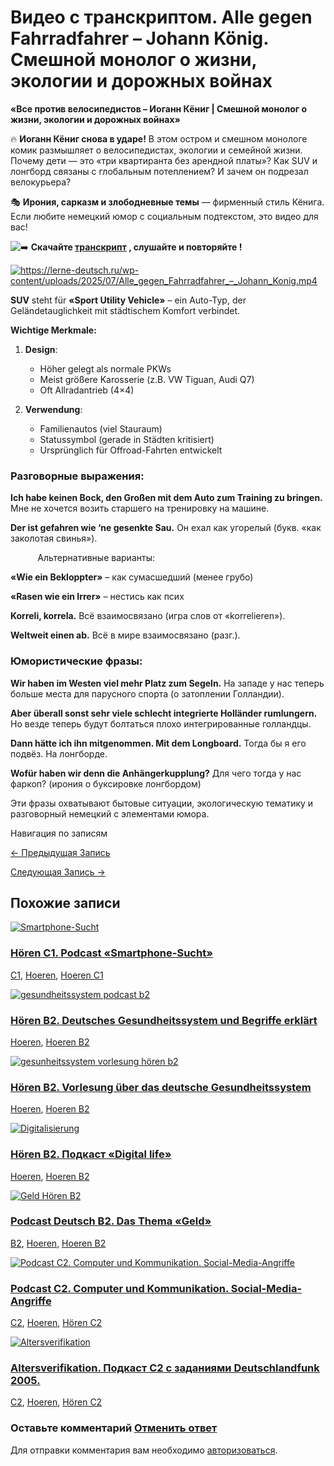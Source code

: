 # Видео с транскриптом. Alle gegen Fahrradfahrer – Johann König. Смешной монолог о жизни, экологии и дорожных войнах

<!-- Index: 1 | Date: 2025-07-19 22:30 +00:00 -->
<!-- Source: https://lerne-deutsch.ru/alle-gegen-fahrradfahrer-johann-konig/ -->

**«Все против велосипедистов – Иоганн Кёниг | Смешной монолог о жизни, экологии и дорожных войнах»**

🔥 **Иоганн Кёниг снова в ударе!** В этом остром и смешном монологе комик размышляет о велосипедистах, экологии и семейной жизни. Почему дети — это «три квартиранта без арендной платы»? Как SUV и лонгборд связаны с глобальным потеплением? И зачем он подрезал велокурьера?

🎭 **Ирония, сарказм и злободневные темы** — фирменный стиль Кёнига. Если любите немецкий юмор с социальным подтекстом, это видео для вас!

![➡️](https://s.w.org/images/core/emoji/15.1.0/svg/27a1.svg) **Скачайте [транскрипт](https://lerne-deutsch.ru/wp-content/uploads/2025/07/Alle-gegen-Fahrradfahrer.docx) , слушайте и повторяйте !**

[![<https://lerne-deutsch.ru/wp-content/uploads/2025/07/Alle_gegen_Fahrradfahrer_–_Johann_Konig.mp4>](https://lerne-deutsch.ru/wp-content/uploads/2025/07/Alle_gegen_Fahrradfahrer_–_Johann_Konig-mp4-image.jpg)](https://lerne-deutsch.ru/wp-content/uploads/2025/07/Alle_gegen_Fahrradfahrer_–_Johann_Konig.mp4?_=1)

**SUV** steht für **«Sport Utility Vehicle»** – ein Auto-Typ, der Geländetauglichkeit mit städtischem Komfort verbindet.

**Wichtige Merkmale:**

1. **Design**:

   * Höher gelegt als normale PKWs
   * Meist größere Karosserie (z.B. VW Tiguan, Audi Q7)
   * Oft Allradantrieb (4×4)
2. **Verwendung**:

   * Familienautos (viel Stauraum)
   * Statussymbol (gerade in Städten kritisiert)
   * Ursprünglich für Offroad-Fahrten entwickelt

### Разговорные выражения:

**Ich habe keinen Bock, den Großen mit dem Auto zum Training zu bringen.** Мне не хочется возить старшего на тренировку на машине.

**Der ist gefahren wie ‘ne gesenkte Sau.** Он ехал как угорелый (букв. «как заколотая свинья»).

           Альтернативные варианты:

**«Wie ein Bekloppter»** – как сумасшедший (менее грубо)

**«Rasen wie ein Irrer»** – нестись как псих

**Korreli, korrela.** Всё взаимосвязано (игра слов от «korrelieren»).

**Weltweit einen ab.** Всё в мире взаимосвязано (разг.).

### Юмористические фразы:

**Wir haben im Westen viel mehr Platz zum Segeln.** На западе у нас теперь больше места для парусного спорта (о затоплении Голландии).

**Aber überall sonst sehr viele schlecht integrierte Holländer rumlungern.** Но везде теперь будут болтаться плохо интегрированные голландцы.

**Dann hätte ich ihn mitgenommen. Mit dem Longboard.** Тогда бы я его подвёз. На лонгборде.

**Wofür haben wir denn die Anhängerkupplung?** Для чего тогда у нас фаркоп? (ирония о буксировке лонгбордом)

Эти фразы охватывают бытовые ситуации, экологическую тематику и разговорный немецкий с элементами юмора.


Навигация по записям

[← Предыдущая Запись](https://lerne-deutsch.ru/sprechen-b2-gender-debatte/ "Sprechen B2. Вопросы „Sprachliche Gender-Debatte: Notwendigkeit oder Übertreibung?“ (B2-Niveau)")

[Следующая Запись →](https://lerne-deutsch.ru/konjunktiv-ii-2/ "Примеры использования Konjunktiv II. Уровень B1-С2")

## Похожие записи

[![Smartphone-Sucht](https://lerne-deutsch.ru/wp-content/uploads/2025/04/Smartphone-Sucht.png)](https://lerne-deutsch.ru/hoeren-c1-smartphone-sucht/)

### [Hören C1. Podcast «Smartphone-Sucht»](https://lerne-deutsch.ru/hoeren-c1-smartphone-sucht/)

[C1](https://lerne-deutsch.ru/category/c1/), [Hoeren](https://lerne-deutsch.ru/category/hoeren/), [Hoeren С1](https://lerne-deutsch.ru/category/hoeren-%d1%811/)

[![gesundheitssystem podcast b2](https://lerne-deutsch.ru/wp-content/uploads/2025/04/gesundheitssystem-podcast-b2.png)](https://lerne-deutsch.ru/horen-b2-deutsches-gesundheitssystem/)

### [Hören B2. Deutsches Gesundheitssystem und Begriffe erklärt](https://lerne-deutsch.ru/horen-b2-deutsches-gesundheitssystem/)

[Hoeren](https://lerne-deutsch.ru/category/hoeren/), [Hoeren B2](https://lerne-deutsch.ru/category/hoeren-b2/)

[![gesunheitssystem vorlesung hören b2](https://lerne-deutsch.ru/wp-content/uploads/2025/04/gesunheitssystem-vorlesung-horen-b2.png)](https://lerne-deutsch.ru/sprechen-b2-vorlesung-uber-das-deutsche-gesundheitssystem/)

### [Hören B2. Vorlesung über das deutsche Gesundheitssystem](https://lerne-deutsch.ru/sprechen-b2-vorlesung-uber-das-deutsche-gesundheitssystem/)

[Hoeren](https://lerne-deutsch.ru/category/hoeren/), [Hoeren B2](https://lerne-deutsch.ru/category/hoeren-b2/)

[![Digitalisierung](https://lerne-deutsch.ru/wp-content/uploads/2025/09/Digitalisierung.png)](https://lerne-deutsch.ru/dfhgc-dfhdfn/)

### [Hören B2. Подкаст «Digital life»](https://lerne-deutsch.ru/dfhgc-dfhdfn/)

[Hoeren](https://lerne-deutsch.ru/category/hoeren/), [Hoeren B2](https://lerne-deutsch.ru/category/hoeren-b2/)

[![Geld Hören B2](https://lerne-deutsch.ru/wp-content/uploads/2025/08/Geld-Horen-B2.png)](https://lerne-deutsch.ru/geld-b2-podcast/)

### [Podcast Deutsch B2. Das Thema «Geld»](https://lerne-deutsch.ru/geld-b2-podcast/)

[B2](https://lerne-deutsch.ru/category/b2/), [Hoeren](https://lerne-deutsch.ru/category/hoeren/), [Hoeren B2](https://lerne-deutsch.ru/category/hoeren-b2/)

[![Podcast C2. Computer und Kommunikation. Social-Media-Angriffe](https://lerne-deutsch.ru/wp-content/uploads/2025/09/Social-Media-Angriffe.png)](https://lerne-deutsch.ru/podcast-c2-computer-und-kommunikation-social-media-angriffe/)

### [Podcast C2. Computer und Kommunikation. Social-Media-Angriffe](https://lerne-deutsch.ru/podcast-c2-computer-und-kommunikation-social-media-angriffe/)

[C2](https://lerne-deutsch.ru/category/c2/), [Hoeren](https://lerne-deutsch.ru/category/hoeren/), [Hören C2](https://lerne-deutsch.ru/category/horen-c2/)

[![Altersverifikation](https://lerne-deutsch.ru/wp-content/uploads/2025/07/Altersverifikation.png)](https://lerne-deutsch.ru/altersverifikation-deutschlandfunk-2005/)

### [Altersverifikation. Подкаст С2 c заданиями Deutschlandfunk 2005.](https://lerne-deutsch.ru/altersverifikation-deutschlandfunk-2005/)

[C2](https://lerne-deutsch.ru/category/c2/), [Hoeren](https://lerne-deutsch.ru/category/hoeren/), [Hören C2](https://lerne-deutsch.ru/category/horen-c2/)

### Оставьте комментарий [Отменить ответ](/alle-gegen-fahrradfahrer-johann-konig/#respond)

Для отправки комментария вам необходимо [авторизоваться](https://lerne-deutsch.ru/my-account/?redirect_to=https%3A%2F%2Flerne-deutsch.ru%2Falle-gegen-fahrradfahrer-johann-konig%2F).